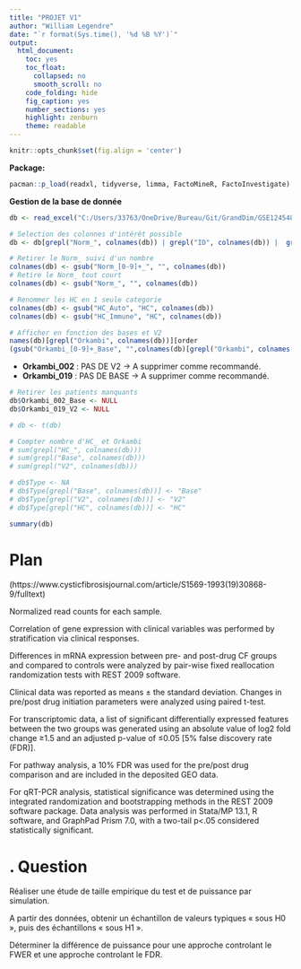 ```yaml
---
title: "PROJET V1"
author: "William Legendre"
date: "`r format(Sys.time(), '%d %B %Y')`"
output: 
  html_document: 
    toc: yes
    toc_float:
      collapsed: no
      smooth_scroll: no
    code_folding: hide
    fig_caption: yes
    number_sections: yes
    highlight: zenburn
    theme: readable
---
```

```r
knitr::opts_chunk$set(fig.align = 'center')
```

__Package:__

```r
pacman::p_load(readxl, tidyverse, limma, FactoMineR, FactoInvestigate)
```

__Gestion de la base de donnée__

```r
db <- read_excel("C:/Users/33763/OneDrive/Bureau/Git/GrandDim/GSE124548_AllData_170308_RNAseq_Kopp_Results.xlsx", sheet = "AllData", col_names = TRUE)

# Selection des colonnes d'intérêt possible
db <- db[grepl("Norm_", colnames(db)) | grepl("ID", colnames(db)) |  grepl("Description", colnames(db)) | grepl("Class", colnames(db))]

# Retirer le Norm_ suivi d'un nombre
colnames(db) <- gsub("Norm_[0-9]+_", "", colnames(db))
# Retire le Norm_ tout court
colnames(db) <- gsub("Norm_", "", colnames(db))

# Renommer les HC en 1 seule categorie
colnames(db) <- gsub("HC_Auto", "HC", colnames(db))
colnames(db) <- gsub("HC_Immune", "HC", colnames(db))

```

```r
# Afficher en fonction des bases et V2
names(db)[grepl("Orkambi", colnames(db))][order
(gsub("Orkambi_[0-9]+_Base", "",colnames(db)[grepl("Orkambi", colnames(db))]))]
```
  - __Orkambi_002__ : PAS DE V2   -> A supprimer comme recommandé.
  - __Orkambi_019__ : PAS DE BASE -> A supprimer comme recommandé.


```r
# Retirer les patients manquants
db$Orkambi_002_Base <- NULL
db$Orkambi_019_V2 <- NULL
```

```r
# db <- t(db)
```


```r
# Compter nombre d'HC_ et Orkambi
# sum(grepl("HC_", colnames(db)))
# sum(grepl("Base", colnames(db)))
# sum(grepl("V2", colnames(db)))

```
```r
# db$Type <- NA
# db$Type[grepl("Base", colnames(db))] <- "Base"
# db$Type[grepl("V2", colnames(db))] <- "V2"
# db$Type[grepl("HC", colnames(db))] <- "HC"
```

```r
summary(db)
```

# Plan 

(https://www.cysticfibrosisjournal.com/article/S1569-1993(19)30868-9/fulltext)

Normalized read counts for each sample.

Correlation of gene expression with clinical variables was performed by stratification via clinical responses.

Differences in mRNA expression between pre- and post-drug CF groups and compared to controls were analyzed by pair-wise fixed reallocation randomization tests with REST 2009 software.

Clinical data was reported as means ± the standard deviation.
Changes in pre/post drug initiation parameters were analyzed using paired t-test.

For transcriptomic data, a list of significant differentially expressed features between the two groups was generated using an absolute value of log2 fold change ≥1.5 and an adjusted p-value of ≤0.05 [5% false discovery rate (FDR)].

For pathway analysis, a 10% FDR was used for the pre/post drug comparison and are included in the deposited GEO data.

For qRT-PCR analysis, statistical significance was determined using the integrated randomization and bootstrapping methods in the REST 2009 software package. Data analysis was performed in Stata/MP 13.1, R software, and GraphPad Prism 7.0, with a two-tail p<.05 considered statistically significant.

# . Question

Réaliser une étude de taille empirique du test et de puissance par simulation.

A partir des données, obtenir un échantillon de valeurs typiques « sous H0 », puis des échantillons « sous H1 ».

Déterminer la différence de puissance pour une approche controlant le FWER et une approche controlant le FDR.














